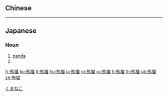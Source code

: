 {{also|熊貓}}
==Chinese==
{{zh-see|熊貓}}

----

==Japanese==
{{wikipedia|lang=ja}}
{{ja-kanjitab|くま|ねこ|yomi=k}}

===Noun===
{{ja-noun|くまねこ|クマネコ}}

# [[panda]]
# {{abbreviation of|熊麝香猫|lang=ja}}

[[Category:ja:Ursids|くまねこ]]

[[fr:熊猫]]
[[ko:熊猫]]
[[lt:熊猫]]
[[hu:熊猫]]
[[ja:熊猫]]
[[ro:熊猫]]
[[ru:熊猫]]
[[fi:熊猫]]
[[th:熊猫]]
[[uk:熊猫]]
[[zh:熊猫]]